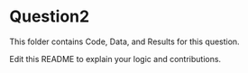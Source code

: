 # Question2

This folder contains Code, Data, and Results for this question.

Edit this README to explain your logic and contributions.

